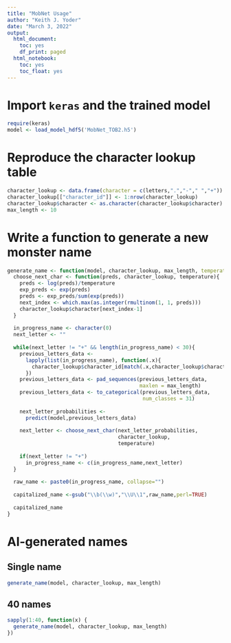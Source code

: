 ```yaml
---
title: "MobNet Usage"
author: "Keith J. Yoder"
date: "March 3, 2022"
output:
  html_document:
    toc: yes
    df_print: paged
  html_notebook:
    toc: yes
    toc_float: yes
---
```


# Import `keras` and the trained model
```r
require(keras)
model <- load_model_hdf5('MobNet_TOB2.h5')
```

# Reproduce the character lookup table
```r
character_lookup <- data.frame(character = c(letters,".","-"," ","+"))
character_lookup[["character_id"]] <- 1:nrow(character_lookup)
character_lookup$character <- as.character(character_lookup$character)
max_length <- 10
```

# Write a function to generate a new monster name
```r
generate_name <- function(model, character_lookup, max_length, temperature = 1){
  choose_next_char <- function(preds, character_lookup, temperature){
    preds <- log(preds)/temperature
    exp_preds <- exp(preds)
    preds <- exp_preds/sum(exp(preds))
    next_index <- which.max(as.integer(rmultinom(1, 1, preds)))
    character_lookup$character[next_index-1]
  }
  
  in_progress_name <- character(0)
  next_letter <- ""
  
  while(next_letter != "+" && length(in_progress_name) < 30){
    previous_letters_data <- 
      lapply(list(in_progress_name), function(.x){
        character_lookup$character_id[match(.x,character_lookup$character)]
      })
    previous_letters_data <- pad_sequences(previous_letters_data,
                                           maxlen = max_length)
    previous_letters_data <- to_categorical(previous_letters_data,
                                            num_classes = 31)
    
    next_letter_probabilities <- 
      predict(model,previous_letters_data)
    
    next_letter <- choose_next_char(next_letter_probabilities,
                                    character_lookup,
                                    temperature)
    
    if(next_letter != "+")
      in_progress_name <- c(in_progress_name,next_letter)
  }
  
  raw_name <- paste0(in_progress_name, collapse="")
  
  capitalized_name <-gsub("\\b(\\w)","\\U\\1",raw_name,perl=TRUE)
  
  capitalized_name
}
```

# AI-generated names

## Single name
```r
generate_name(model, character_lookup, max_length)
```

## 40 names
```r
sapply(1:40, function(x) {
  generate_name(model, character_lookup, max_length)
})
```




